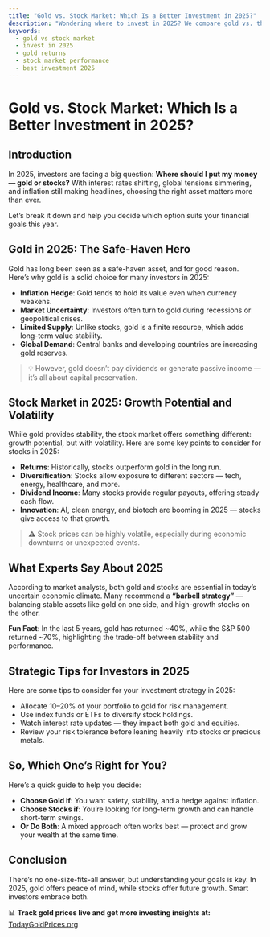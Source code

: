 ```yaml
---
title: "Gold vs. Stock Market: Which Is a Better Investment in 2025?"
description: "Wondering where to invest in 2025? We compare gold vs. the stock market based on risk, returns, and current market conditions. Make an informed decision."
keywords:
  - gold vs stock market
  - invest in 2025
  - gold returns
  - stock market performance
  - best investment 2025
---
```


# Gold vs. Stock Market: Which Is a Better Investment in 2025?

## Introduction

In 2025, investors are facing a big question: **Where should I put my money — gold or stocks?** With interest rates shifting, global tensions simmering, and inflation still making headlines, choosing the right asset matters more than ever.

Let’s break it down and help you decide which option suits your financial goals this year.

## Gold in 2025: The Safe-Haven Hero

Gold has long been seen as a safe-haven asset, and for good reason. Here’s why gold is a solid choice for many investors in 2025:

- **Inflation Hedge**: Gold tends to hold its value even when currency weakens.
- **Market Uncertainty**: Investors often turn to gold during recessions or geopolitical crises.
- **Limited Supply**: Unlike stocks, gold is a finite resource, which adds long-term value stability.
- **Global Demand**: Central banks and developing countries are increasing gold reserves.

> 💡 However, gold doesn’t pay dividends or generate passive income — it’s all about capital preservation.

## Stock Market in 2025: Growth Potential and Volatility

While gold provides stability, the stock market offers something different: growth potential, but with volatility. Here are some key points to consider for stocks in 2025:

- **Returns**: Historically, stocks outperform gold in the long run.
- **Diversification**: Stocks allow exposure to different sectors — tech, energy, healthcare, and more.
- **Dividend Income**: Many stocks provide regular payouts, offering steady cash flow.
- **Innovation**: AI, clean energy, and biotech are booming in 2025 — stocks give access to that growth.

> ⚠️ Stock prices can be highly volatile, especially during economic downturns or unexpected events.

## What Experts Say About 2025

According to market analysts, both gold and stocks are essential in today’s uncertain economic climate. Many recommend a **“barbell strategy”** — balancing stable assets like gold on one side, and high-growth stocks on the other.

**Fun Fact**: In the last 5 years, gold has returned ~40%, while the S&P 500 returned ~70%, highlighting the trade-off between stability and performance.

## Strategic Tips for Investors in 2025

Here are some tips to consider for your investment strategy in 2025:

- Allocate 10–20% of your portfolio to gold for risk management.
- Use index funds or ETFs to diversify stock holdings.
- Watch interest rate updates — they impact both gold and equities.
- Review your risk tolerance before leaning heavily into stocks or precious metals.

## So, Which One’s Right for You?

Here’s a quick guide to help you decide:

- **Choose Gold if**: You want safety, stability, and a hedge against inflation.
- **Choose Stocks if**: You’re looking for long-term growth and can handle short-term swings.
- **Or Do Both**: A mixed approach often works best — protect and grow your wealth at the same time.

## Conclusion

There’s no one-size-fits-all answer, but understanding your goals is key. In 2025, gold offers peace of mind, while stocks offer future growth. Smart investors embrace both.

📊 **Track gold prices live and get more investing insights at:**  
[TodayGoldPrices.org](https://www.todaygoldprices.org/)
